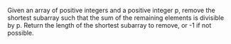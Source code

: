 Given an array of positive integers and a positive integer p, remove the shortest subarray such that the sum of the remaining elements is divisible by p. Return the length of the shortest subarray to remove, or -1 if not possible.